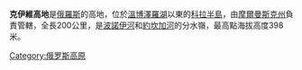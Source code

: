 '''克伊維高地'''是[[俄羅斯|俄羅斯]]的高地，位於[[溫博澤羅湖|溫博澤羅湖]]以東的[[科拉半島|科拉半島]]，由[[摩爾曼斯克州|摩爾曼斯克州]]負責管轄，全長200公里，是[[波諾伊河|波諾伊河]]和[[約坎加河|約坎加河]]的分水嶺，最高點海拔高度398米。

{{Russia-geo-stub}}
[[Category:俄罗斯高原|Category:俄罗斯高原]]